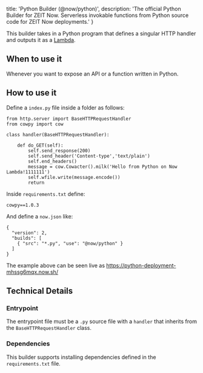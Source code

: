 
  title: 'Python Builder (@now/python)',
  description: 'The official Python Builder for ZEIT Now. Serverless invokable functions from Python source code for ZEIT Now deployments.'
}

This builder takes in a Python program that defines a singular HTTP handler and outputs it as a [Lambda](/docs/v2/deployment/concepts/lambdas).

## When to use it

Whenever you want to expose an API or a function written in Python.

## How to use it

Define a `index.py` file inside a folder as follows:

```
from http.server import BaseHTTPRequestHandler
from cowpy import cow

class handler(BaseHTTPRequestHandler):

    def do_GET(self):
        self.send_response(200)
        self.send_header('Content-type','text/plain')
        self.end_headers()
        message = cow.Cowacter().milk('Hello from Python on Now Lambda!1111111')
        self.wfile.write(message.encode())
        return
```

Inside `requirements.txt` define:

```
cowpy==1.0.3
```

And define a `now.json` like:

```
{
  "version": 2,
  "builds": [
    { "src": "*.py", "use": "@now/python" }
  ]
}
```

The example above can be seen live as https://python-deployment-mhssg6mqx.now.sh/

## Technical Details

### Entrypoint

The entrypoint file must be a `.py` source file with a `handler` that inherits from the `BaseHTTPRequestHandler` class.

### Dependencies
This builder supports installing dependencies defined in the `requirements.txt` file.


